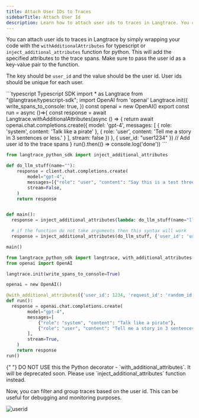 ```yaml
---
title: Attach User IDs to Traces
sidebarTitle: Attach User Id
description: Learn how to attach user ids to traces in Langtrace. You can use the `withAdditionalAttributes` or `inject_additional_attributes` function to pass user ids. This can inturn be used within Langtrace for filtering and grouping traces.
---
```


You can attach user ids to traces in Langtrace by simply wrapping your code with the `withAdditionalAttributes` for typescript or `inject_additional_attributes` function for python. This will add the specified attributes to the trace spans. Make sure to pass the user id as a key-value pair to the function.

The key should be `user_id` and the value should be the user id. User ids should be unique for each user.

<CodeGroup>
```typescript Typescript SDK
import * as Langtrace from "@langtrase/typescript-sdk";
import OpenAI from 'openai'
Langtrace.init({
  write_spans_to_console: true,
})
const openai = new OpenAI()
export const run = async ()=>{
    const response = await Langtrace.withAdditionalAttributes(async () => {
      return await openai.chat.completions.create({
        model: 'gpt-4',
        messages: [
          { role: 'system', content: 'Talk like a pirate' },
          { role: 'user', content: 'Tell me a story in 3 sentences or less.' }
        ],
        stream: false
      })
    }, { user_id: "user1234" }) // Add user id to the trace spans
}
run().then(() => console.log('done'))
```

```python Python SDK - Function Based
from langtrace_python_sdk import inject_additional_attributes

def do_llm_stuff(name=""):
    response = client.chat.completions.create(
        model="gpt-4",
        messages=[{"role": "user", "content": "Say this is a test three times"}],
        stream=False,
    )
    return response


def main():
  response = inject_additional_attributes(lambda: do_llm_stuff(name="llm"), {'user_id': 'userid1234'})

  # if the function do not take arguments then this syntax will work
  response = inject_additional_attributes(do_llm_stuff, {'user_id': 'userid1234'})

main()
```

```python Python SDK - Decorator Based
from langtrace_python_sdk import langtrace, with_additional_attributes
from openai import OpenAI

langtrace.init(write_spans_to_console=True)

openai = new OpenAI()

@with_additional_attributes({'user_id': 1234, 'request_id': 'random_id'})
def run():
  response = openai.chat.completions.create(
        model="gpt-4",
        messages=[
            {"role": "system", "content": "Talk like a pirate"},
            {"role": "user", "content": "Tell me a story in 3 sentences or less."},
        ],
        stream=True,
    )
    return response
run()
```

</CodeGroup>

<Warning>
  {" "}
  DO NOT USE this the Python decorator - `with_additional_attributes`. It will be
  deprecated soon. Please use `inject_additional_attributes` function instead.
</Warning>

Now, you can filter and group traces based on the user id. This can be useful for debugging and monitoring purposes.

![userid](/images/pass_user_id.png)
